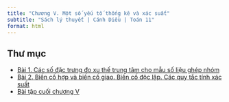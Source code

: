 ---
title: "Chương V. Một số yếu tố thống kê và xác suất"
subtitle: "Sách lý thuyết | Cánh Diều | Toán 11"
format: html
---

## Thư mục
- [Bài 1. Các số đặc trưng đo xu thế trung tâm cho mẫu số liệu ghép nhóm](bai-1/bai-1-chuong-5-sach-ly-thuyet-canh-dieu-toan-11.qmd)
- [Bài 2. Biến cố hợp và biến cố giao. Biến cố độc lập. Các quy tắc tính xác suất](bai-2/bai-2-chuong-5-sach-ly-thuyet-canh-dieu-toan-11.qmd)
- [Bài tập cuối chương V](bai-tap-cuoi-chuong/bai-tap-cuoi-chuong-5.qmd)